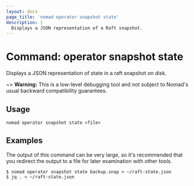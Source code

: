 ```yaml
---
layout: docs
page_title: 'nomad operator snapshot state'
description: |
  Displays a JSON representation of a Raft snapshot.
---
```


# Command: operator snapshot state

Displays a JSON representation of state in a raft snapshot on disk.

~> **Warning:** This is a low-level debugging tool and not subject to
  Nomad's usual backward compatibility guarantees.

## Usage

```plaintext
nomad operator snapshot state <file>
```

## Examples

The output of this command can be very large, so it's recommended that
you redirect the output to a file for later examination with other
tools.

```shell-session
$ nomad operator snapshot state backup.snap > ~/raft-state.json
$ jq . < ~/raft-state.json
```
